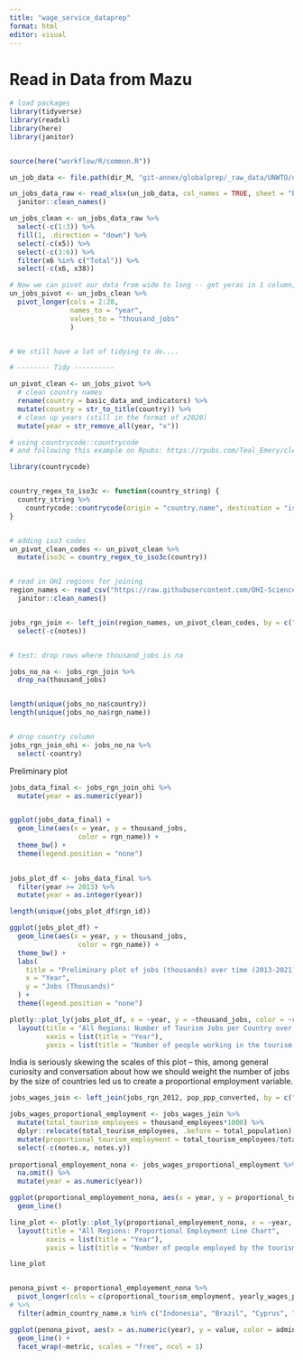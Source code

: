 ```yaml
---
title: "wage_service_dataprep"
format: html
editor: visual
---
```



# Read in Data from Mazu

```r
# load packages
library(tidyverse)
library(readxl)
library(here)
library(janitor)


source(here("workflow/R/common.R"))
```

```r
un_job_data <- file.path(dir_M, "git-annex/globalprep/_raw_data/UNWTO/d2024/unwto-all-data-download_0.xlsx")

un_jobs_data_raw <- read_xlsx(un_job_data, col_names = TRUE, sheet = "Employment", skip = 2, na = c("", "..")) %>%
  janitor::clean_names() 

un_jobs_clean <- un_jobs_data_raw %>%
  select(-c(1:3)) %>%
  fill(1, .direction = "down") %>%
  select(-c(x5)) %>% 
  select(-c(3:6)) %>% 
  filter(x6 %in% c("Total")) %>% 
  select(-c(x6, x38))

# Now we can pivot our data from wide to long -- get yeras in 1 column, values in another!
un_jobs_pivot <- un_jobs_clean %>% 
  pivot_longer(cols = 2:28,
               names_to = "year", 
               values_to = "thousand_jobs"
               )


# We still have a lot of tidying to do....

# -------- Tidy ----------

un_pivot_clean <- un_jobs_pivot %>% 
  # clean country names
  rename(country = basic_data_and_indicators) %>% 
  mutate(country = str_to_title(country)) %>% 
  # clean up years (still in the format of x2020)
  mutate(year = str_remove_all(year, "x"))

# using countrycode::countrycode
# and following this example on Rpubs: https://rpubs.com/Teal_Emery/cleaning_intl_data_tips_and_tricks 

library(countrycode)


country_regex_to_iso3c <- function(country_string) {
  country_string %>%
    countrycode::countrycode(origin = "country.name", destination = "iso3c", origin_regex = TRUE)
}


# adding iso3 codes
un_pivot_clean_codes <- un_pivot_clean %>% 
  mutate(iso3c = country_regex_to_iso3c(country))


# read in OHI regions for joining
region_names <- read_csv("https://raw.githubusercontent.com/OHI-Science/ohi-global/draft/eez/spatial/regions_list.csv") %>% 
  janitor::clean_names()


jobs_rgn_join <- left_join(region_names, un_pivot_clean_codes, by = c("eez_iso3" = "iso3c")) %>% 
  select(-c(notes))


# test: drop rows where thousand_jobs is na

jobs_no_na <- jobs_rgn_join %>% 
  drop_na(thousand_jobs)


length(unique(jobs_no_na$country))
length(unique(jobs_no_na$rgn_name))


# drop country column
jobs_rgn_join_ohi <- jobs_no_na %>% 
  select(-country)
```


Preliminary plot

```r
jobs_data_final <- jobs_rgn_join_ohi %>% 
  mutate(year = as.numeric(year))


ggplot(jobs_data_final) +
  geom_line(aes(x = year, y = thousand_jobs,
                 color = rgn_name)) +
  theme_bw() +
  theme(legend.position = "none")
  

jobs_plot_df <- jobs_data_final %>% 
  filter(year >= 2013) %>% 
  mutate(year = as.integer(year))

length(unique(jobs_plot_df$rgn_id))

ggplot(jobs_plot_df) +
  geom_line(aes(x = year, y = thousand_jobs,
                 color = rgn_name)) +
  theme_bw() +
  labs(
    title = "Preliminary plot of jobs (thousands) over time (2013-2021)",
    x = "Year",
    y = "Jobs (Thousands)"
  ) +
  theme(legend.position = "none")

```

```r
plotly::plot_ly(jobs_plot_df, x = ~year, y = ~thousand_jobs, color = ~rgn_name, type = "scatter", mode = "lines") %>% 
  layout(title = "All Regions: Number of Tourism Jobs per Country over Time", 
         xaxis = list(title = "Year"),
         yaxis = list(title = "Number of people working in the tourism sector"))
```


India is seriously skewing the scales of this plot -- this, among general curiosity and conversation about how we should weight the number of jobs by the size of countries led us to create a proportional employment variable.




```r

jobs_wages_join <- left_join(jobs_rgn_2012, pop_ppp_converted, by = c("rgn_id", "year"))

jobs_wages_proportional_employment <- jobs_wages_join %>% 
  mutate(total_tourism_employees = thousand_employees*1000) %>% 
  dplyr::relocate(total_tourism_employees, .before = total_population) %>% 
  mutate(proportional_tourism_employment = total_tourism_employees/total_population) %>% 
  select(-c(notes.x, notes.y))
  
proportional_employement_nona <- jobs_wages_proportional_employment %>% 
  na.omit() %>% 
  mutate(year = as.numeric(year))

ggplot(proportional_employement_nona, aes(x = year, y = proportional_tourism_employment, color = rgn_id)) + 
  geom_line()

line_plot <- plotly::plot_ly(proportional_employement_nona, x = ~year, y = ~proportional_tourism_employment, color = ~admin_country_name.x, type = "scatter", mode = "lines")
  layout(title = "All Regions: Proportional Employment Line Chart", 
         xaxis = list(title = "Year"),
         yaxis = list(title = "Number of people employed by the tourism sector"))

line_plot


penona_pivot <- proportional_employement_nona %>% 
  pivot_longer(cols = c(proportional_tourism_employment, yearly_wages_ppp_adjusted_by_year), names_to = "metric", values_to = "value") 
# %>% 
  filter(admin_country_name.x %in% c("Indonesia", "Brazil", "Cyprus", "Argentina", "India"))

ggplot(penona_pivot, aes(x = as.numeric(year), y = value, color = admin_country_name.x)) +
  geom_line() + 
  facet_wrap(~metric, scales = "free", ncol = 1)
```

